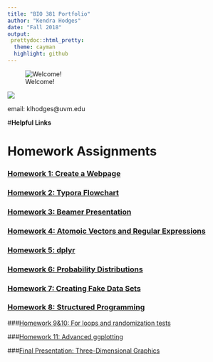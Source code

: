 ```yaml
---
title: "BIO 381 Portfolio"
author: "Kendra Hodges"
date: "Fall 2018"
output: 
 prettydoc::html_pretty:
  theme: cayman
  highlight: github
---
```


![Welcome!](/Users/kendrahodges/Desktop/Australia.JPG)

![](/Users/kendrahodges/Desktop/art.JPG)

email: klhodges@uvm.edu

#**Helpful Links**


# **Homework Assignments**

### [Homework 1: Create a Webpage](index.html)

### [Homework 2: Typora Flowchart](Homework2.html)

### [Homework 3: Beamer Presentation](Homework3.pdf)

### [Homework 4: Atomoic Vectors and Regular Expressions](Homework4.html)

### [Homework 5: dplyr](Homework5.html) 

### [Homework 6: Probability Distributions](Homework6.html)

### [Homework 7: Creating Fake Data Sets](Homework7.html)

### [Homework 8: Structured Programming](Homework8.html)

###[Homework 9&10: For loops and randomization tests](Homework10.html)

###[Homework 11: Advanced ggplotting](Homework11.html)


###[Final Presentation: Three-Dimensional Graphics](FinalPresentation.html)










